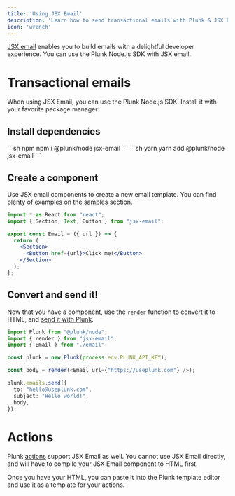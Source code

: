 ```yaml
---
title: 'Using JSX Email'
description: 'Learn how to send transactional emails with Plunk & JSX Email'
icon: 'wrench'
---
```


[JSX email](https://jsx.email) enables you to build emails with a delightful developer experience. You can use the Plunk Node.js SDK with JSX email.

# Transactional emails
When using JSX Email, you can use the Plunk Node.js SDK. Install it with your favorite package manager:
## Install dependencies

<CodeGroup>
    ```sh npm
    npm i @plunk/node jsx-email
    ```
    ```sh yarn
    yarn add @plunk/node jsx-email
    ```
</CodeGroup>

## Create a component
Use JSX email components to create a new email template. You can find plenty of examples on the [samples section](https://samples.jsx.email/).

```jsx
import * as React from "react";
import { Section, Text, Button } from "jsx-email";

export const Email = ({ url }) => {
  return (
    <Section>
      <Button href={url}>Click me!</Button>
    </Section>
  );
};
```

## Convert and send it!
Now that you have a component, use the `render` function to convert it to HTML, and [send it with Plunk](/api-reference/transactional/send).

```ts
import Plunk from "@plunk/node";
import { render } from "jsx-email";
import { Email } from "./email";

const plunk = new Plunk(process.env.PLUNK_API_KEY);

const body = render(<Email url={"https://useplunk.com"} />);

plunk.emails.send({
  to: "hello@useplunk.com",
  subject: "Hello world!",
  body,
});
```

# Actions
Plunk [actions](/overview#actions) support JSX Email as well. You cannot use JSX Email directly, and will have to compile your JSX Email component to HTML first.

Once you have your HTML, you can paste it into the Plunk template editor and use it as a template for your actions.